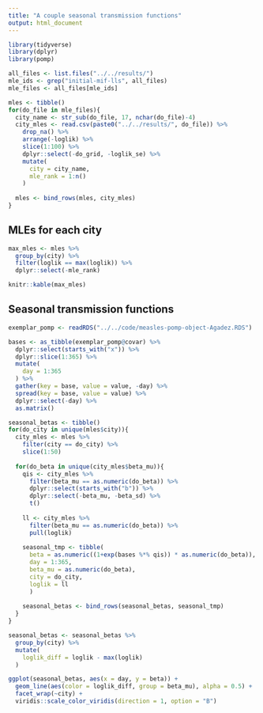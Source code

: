 ```yaml
---
title: "A couple seasonal transmission functions"
output: html_document
---
```


```r
library(tidyverse)
library(dplyr)
library(pomp)

all_files <- list.files("../../results/")
mle_ids <- grep("initial-mif-lls", all_files)
mle_files <- all_files[mle_ids]

mles <- tibble()
for(do_file in mle_files){
  city_name <- str_sub(do_file, 17, nchar(do_file)-4)
  city_mles <- read.csv(paste0("../../results/", do_file)) %>%
    drop_na() %>%
    arrange(-loglik) %>%
    slice(1:100) %>%
    dplyr::select(-do_grid, -loglik_se) %>%
    mutate(
      city = city_name,
      mle_rank = 1:n()
    )
  
  mles <- bind_rows(mles, city_mles)
}
```

## MLEs for each city

```r
max_mles <- mles %>%
  group_by(city) %>%
  filter(loglik == max(loglik)) %>%
  dplyr::select(-mle_rank)

knitr::kable(max_mles)
```

##  Seasonal transmission functions

```r
exemplar_pomp <- readRDS("../../code/measles-pomp-object-Agadez.RDS")

bases <- as_tibble(exemplar_pomp@covar) %>%
  dplyr::select(starts_with("x")) %>%
  dplyr::slice(1:365) %>%
  mutate(
    day = 1:365
  ) %>%
  gather(key = base, value = value, -day) %>%
  spread(key = base, value = value) %>%
  dplyr::select(-day) %>%
  as.matrix()

seasonal_betas <- tibble()
for(do_city in unique(mles$city)){
  city_mles <- mles %>%
    filter(city == do_city) %>%
    slice(1:50)
  
  for(do_beta in unique(city_mles$beta_mu)){
    qis <- city_mles %>%
      filter(beta_mu == as.numeric(do_beta)) %>%
      dplyr::select(starts_with("b")) %>%
      dplyr::select(-beta_mu, -beta_sd) %>%
      t()
    
    ll <- city_mles %>%
      filter(beta_mu == as.numeric(do_beta)) %>%
      pull(loglik)
    
    seasonal_tmp <- tibble(
      beta = as.numeric((1+exp(bases %*% qis)) * as.numeric(do_beta)),
      day = 1:365,
      beta_mu = as.numeric(do_beta),
      city = do_city,
      loglik = ll
      )
    
    seasonal_betas <- bind_rows(seasonal_betas, seasonal_tmp)
  }
}

seasonal_betas <- seasonal_betas %>%
  group_by(city) %>%
  mutate(
    loglik_diff = loglik - max(loglik)
  )

ggplot(seasonal_betas, aes(x = day, y = beta)) +
  geom_line(aes(color = loglik_diff, group = beta_mu), alpha = 0.5) +
  facet_wrap(~city) +
  viridis::scale_color_viridis(direction = 1, option = "B")
```
